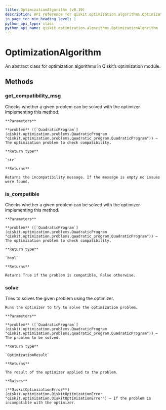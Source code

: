 ```yaml
---
title: OptimizationAlgorithm (v0.19)
description: API reference for qiskit.optimization.algorithms.OptimizationAlgorithm in qiskit v0.19
in_page_toc_min_heading_level: 1
python_api_type: class
python_api_name: qiskit.optimization.algorithms.OptimizationAlgorithm
---
```


# OptimizationAlgorithm

<Class id="qiskit.optimization.algorithms.OptimizationAlgorithm" isDedicatedPage={true} github="https://github.com/qiskit-community/qiskit-aqua/tree/stable/0.7/qiskit/optimization/algorithms/optimization_algorithm.py" signature="OptimizationAlgorithm" modifiers="class">
  An abstract class for optimization algorithms in Qiskit’s optimization module.

  ## Methods

  <span id="optimizationalgorithm-get-compatibility-msg" />

  ### get\_compatibility\_msg

  <Function id="qiskit.optimization.algorithms.OptimizationAlgorithm.get_compatibility_msg" signature="OptimizationAlgorithm.get_compatibility_msg(problem)" modifiers="abstract">
    Checks whether a given problem can be solved with the optimizer implementing this method.

    **Parameters**

    **problem** ([`QuadraticProgram`](qiskit.optimization.problems.QuadraticProgram "qiskit.optimization.problems.quadratic_program.QuadraticProgram")) – The optimization problem to check compatibility.

    **Return type**

    `str`

    **Returns**

    Returns the incompatibility message. If the message is empty no issues were found.
  </Function>

  <span id="optimizationalgorithm-is-compatible" />

  ### is\_compatible

  <Function id="qiskit.optimization.algorithms.OptimizationAlgorithm.is_compatible" signature="OptimizationAlgorithm.is_compatible(problem)">
    Checks whether a given problem can be solved with the optimizer implementing this method.

    **Parameters**

    **problem** ([`QuadraticProgram`](qiskit.optimization.problems.QuadraticProgram "qiskit.optimization.problems.quadratic_program.QuadraticProgram")) – The optimization problem to check compatibility.

    **Return type**

    `bool`

    **Returns**

    Returns True if the problem is compatible, False otherwise.
  </Function>

  <span id="optimizationalgorithm-solve" />

  ### solve

  <Function id="qiskit.optimization.algorithms.OptimizationAlgorithm.solve" signature="OptimizationAlgorithm.solve(problem)" modifiers="abstract">
    Tries to solves the given problem using the optimizer.

    Runs the optimizer to try to solve the optimization problem.

    **Parameters**

    **problem** ([`QuadraticProgram`](qiskit.optimization.problems.QuadraticProgram "qiskit.optimization.problems.quadratic_program.QuadraticProgram")) – The problem to be solved.

    **Return type**

    `OptimizationResult`

    **Returns**

    The result of the optimizer applied to the problem.

    **Raises**

    [**QiskitOptimizationError**](qiskit.optimization.QiskitOptimizationError "qiskit.optimization.QiskitOptimizationError") – If the problem is incompatible with the optimizer.
  </Function>
</Class>


